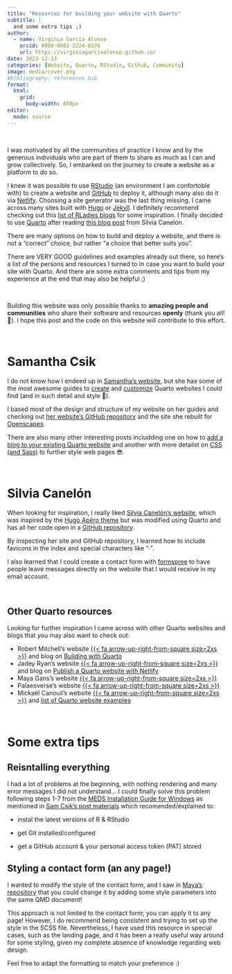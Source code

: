 ```yaml
---
title: "Resources for building your website with Quarto"
subtitle: |
  and some extra tips ;)
author:
  - name: Virginia García Alonso 
    orcid: 0000-0003-2224-8376
    url: https://virginiagarciaalonso.github.io/
date: 2023-12-13
categories: [Website, Quarto, RStudio, Github, Community]
image: media/cover.png
#bibliography: references.bib
format:
  html:
    grid:
      body-width: 650px
editor: 
  mode: source
---
```


<br>

I was motivated by all the communities of practice I know and by the generous individuals who are part of them to [share]{.bold} as much as I can [and grow collectively]{.bold}. So, I embarked on the journey to create a website as a platform to do so.

I knew it was possible to use [RStudio](https://posit.co/download/rstudio-desktop/) (an environment I am confortoble with) to create a website and [GitHub](https://resources.github.com/github-and-rstudio/) to deploy it, although many also do it via [Netlify](https://www.netlify.com/). Choosing a site generator was the last thing missing. I came across many sites built with [Hugo](https://gohugo.io/about/what-is-hugo/) or [Jekyll](https://jekyllrb.com/). I definitely recommend checking out this [list of RLadies blogs](https://github.com/rladies/awesome-rladies-blogs/tree/main#list-of-blogs) for some inspiration. I finally decided to use [Quarto](https://quarto.org/) after reading [this blog post](https://silviacanelon.com/blog/2023-09-29-hello-quarto/) from Silvia Canelón.

There are many options on how to build and deploy a website, and there is not a "correct" choice, but rather "a choice that better suits you".

There are [VERY GOOD]{.green-text} guidelines and examples already out there, so here's a list of the persons and resources I turned to in case you want to build your site with Quarto. And there are some extra comments and tips from my experience at the end that may also be helpful ;)

<br>

::: green-text-bg
Building this website was only possible thanks to **amazing people and communities** who share their software and resources **openly** (thank you all! 🙌). I hope this post and the code on this website will contribute to this effort.
:::

<br>

# Samantha Csik

I do not know how I endeed up in [Samantha's website](https://samanthacsik.github.io/), but she has some of the most awesome guides to [create](https://samanthacsik.github.io/talks/2022-08-05-creating-your-personal-website-using-quarto/) and [customize](https://samanthacsik.github.io/talks_workshops/2022-10-10-customizing-quarto-websites/) Quarto websites I could find (and in such detail and style 💜). 

I based most of the design and structure of my website on her guides and checking out [her website's GitHub repository](https://github.com/samanthacsik/samanthacsik.github.io) and the site she rebuilt for [Openscapes](https://openscapes.org/). 

There are also many other interesting posts includding one on how to [add a blog to your existing Quarto website](https://samanthacsik.github.io/talks_workshops/2022-10-24-quarto-blogs/) and another with more detailst on [CSS (and Sass)](https://samanthacsik.github.io/talks_workshops/2023-08-03-just-enough-css/) to further style web pages 😎.

<br>

# Silvia Canelón

When looking for inspiration, I really liked [Silvia Canelón's website](https://silviacanelon.com/), which was inspired by the [Hugo Apéro theme](https://hugo-apero-docs.netlify.app/) but was modified using Quarto and has all her code open in a [GitHub repository](https://github.com/spcanelon/silvia).

By inspecting her site and GitHub repository, I learned how to include [favicons]{.bold} in the index and [special characters]{.bold} like "&#8729;".

I also learned that I could create a [contact form]{.bold} with [formspree](https://formspree.io/html/) to have people leave messages directly on the website that I would receive in my email account.

<br>

## Other Quarto resources

Looking for further inspiration I came across with other Quarto websites and blogs that you may also want to check out:

-   Robert Mitchell's website [{{< fa arrow-up-right-from-square size=2xs >}}](https://robertmitchellv.com/) and blog on [Building with Quarto](https://robertmitchellv.com/blog/2022-08-building-with-quarto/building-with-quarto.html)
-   Jadey Ryan's website [{{< fa arrow-up-right-from-square size=2xs >}}](https://jadeyryan.com/) and blog on [Publish a Quarto website with Netlify](https://jadeyryan.com/blog/2023-11-19_publish-quarto-website/)
-   Maya Gans's website [{{< fa arrow-up-right-from-square size=2xs >}}](https://maya.rbind.io/)
-   Palaeoverse's website [{{< fa arrow-up-right-from-square size=2xs >}}](https://palaeoverse.org/)
-   Mickaël Canouil's website [{{< fa arrow-up-right-from-square size=2xs >}}](https://mickael.canouil.fr/) and [list of Quarto website examples](https://github.com/mcanouil/awesome-quarto#websites-formats)


<br>

# Some extra tips

## Reisntalling everything

I had a lot of problems at the beginning, with nothing rendering and many error messages I did not understand\... I could finally solve this problem following steps 1-7 from the [MEDS Installation Guide for Windows](https://ucsb-meds.github.io/meds-install-windows.html) as mentioned in [Sam Csik's post materials](https://samanthacsik.github.io/talks_workshops/2022-08-05-creating-your-personal-website-using-quarto/) which recomended/explained to:

     
* instal the latest versions of R & RStudio

* get Git installed/configured

* get a GitHub account & your personal access token (PAT) stored


## Styling a contact form (an any page!)

I wanted to modify the style of the contact form, and I saw in [Maya's repository](https://github.com/MayaGans/mywebsite/blob/main/contact.qmd) that you could change it by adding some style parameters into the same QMD document!

This approach is not limited to the contact form; you can apply it to any page! However, I do recommend being consistent and trying to set up the style in the SCSS file. Nevertheless, I have used this resource in special cases, such as the landing page, and it has been a really useful way around for some styling, given my complete absence of knowledge regarding web design.

Feel free to adapt the formatting to match your preference :)
